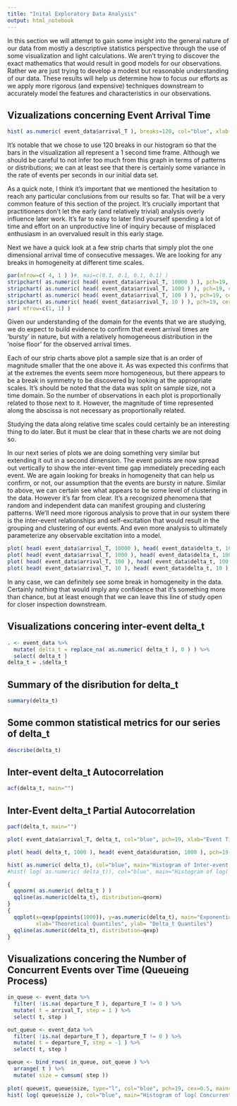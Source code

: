 ```yaml
---
title: "Inital Exploratory Data Analysis"
output: html_notebook
---
```


In this section we will attempt to gain some insight into the general nature 
of our data from mostly a descriptive statistics perspective through the use
of some visualization and light calculations.  We aren't trying to discover the
exact mathematics that would result in good models for our observations.
Rather we are just trying to develop a modest but reasonable understanding of
our data. These results will help us determine how to focus our efforts
as we apply more rigorous (and expensive) techniques downstream to accurately
model the features and characteristics in our observations.

## Vizualizations concerning Event Arrival Time 

```r
hist( as.numeric( event_data$arrival_T ), breaks=120, col="blue", xlab = "Event arrival time in ns over the first two minutes of data.", main="Histogram of Event Arrival Count per Sec" )
```
It's notable that we chose to use 120 breaks in our histogram so that the bars
in the visualization all represent a 1 second time frame.  Although we should be
careful to not infer too much from this graph in terms of patterns or distributions;
we can at least see that there is certainly some variance in the rate of events
per seconds in our initial data set.

As a quick note, I think it's important that we mentioned the hesitation to
reach any particular conclusions from our results so far.  That will be a very
common feature of this section of the project.  It's crucially important that
practitioners don't let the early (and relatively trivial) analysis overly
influence later work.  It's far to easy to later find yourself spending a lot
of time and effort on an unproductive line of inquiry because of misplaced
enthusiasm in an overvalued result in this early stage.

Next we have a quick look at a few strip charts that simply plot the one
dimensional arrival time of consecutive messages. We are looking for any breaks
in homogeneity at different time scales.

```r
par(mfrow=c( 4, 1 ) )#, mai=c(0.1, 0.1, 0.1, 0.1) )
stripchart( as.numeric( head( event_data$arrival_T, 10000 ) ), pch=19, cex=0.5, col="blue", xlab="Event Time in ns", main="1-D Stripchart of Event Arrival Time for the first 10000 observations." )
stripchart( as.numeric( head( event_data$arrival_T, 1000 ) ), pch=19, cex=0.5, col="blue", xlab="Event Time in ns", main="1-D Stripchart of Event Arrival Time for the first 1000 observations." )
stripchart( as.numeric( head( event_data$arrival_T, 100 ) ), pch=19, cex=0.5, col="blue", xlab="Event Time in ns", main="1-D Stripchart of Event Time; first 100 observations." )
stripchart( as.numeric( head( event_data$arrival_T, 10 ) ), pch=19, cex=0.5, col="blue", xlab="Event Time in ns", main="1-D Stripchart of Event Time; first 10 observations." )
par( mfrow=c(1, 1) )
```

Given our understanding of the domain for the events that we are studying, we do
expect to build evidence to confirm that event arrival times are 'bursty'
in nature, but with a relatively homogeneous distribution in the 'noise floor' 
for the observed arrival times. 

Each of our strip charts above plot a sample size that is an order of magnitude
smaller that the one above it.  As was expected this confirms that at the extremes
the events seem more homogeneous, but there appears to be a break in symmetry to be
discovered by looking at the appropriate scales.  It's should be noted that the
data was split on sample size, not a time domain. So the number of observations
in each plot is proportionally related to those next to it.  However, the magnitude of
time represented along the abscissa is not necessary as proportionally related.

Studying the data along relative time scales could certainly be an interesting
thing to do later.  But it must be clear that in these charts we are not doing so.

In our next series of plots we are doing something very similar but extending it out
in a second dimension.  The event points are now spread out vertically
to show the inter-event time gap immediately preceding each event.  We are again
looking for breaks in homogeneity that can help us confirm, or not, our assumption
that the events are bursty in nature.  Similar to above, we can certain
see what appears to be some level of clustering in the data.  However it's far
from clear.  It's a recognized phenomena that random and independent data
can manifest grouping and clustering patterns.  We'll need more rigorous analysis
to prove that in our system there is the inter-event relationships and
self-excitation that would result in the grouping and clustering of our events.
And even more analysis to ultimately parameterize any observable excitation into a model.

```r
plot( head( event_data$arrival_T, 10000 ), head( event_data$delta_t, 10000 ), col="blue", pch=19, xlab="Event Time in ns", ylab="Inter-Event Delta_t in ns", main="Inter-Event Delta_t against Event Time" )
plot( head( event_data$arrival_T, 1000 ), head( event_data$delta_t, 1000 ), col="blue", pch=19, xlab="Event Time in ns", ylab="Inter-Event Delta_t in ns", main="Inter-Event Delta_t against Event Time" )
plot( head( event_data$arrival_T, 100 ), head( event_data$delta_t, 100 ), col="blue", pch=19, xlab="Event Time in ns", ylab="Inter-Event Delta_t in ns", main="Inter-Event Delta_t against Event Time" )
plot( head( event_data$arrival_T, 10 ), head( event_data$delta_t, 10 ), col="blue", pch=19, xlab="Event Time in ns", ylab="Inter-Event Delta_t in ns", main="Inter-Event Delta_t against Event Time" )
```
In any case, we can definitely see some break in homogeneity in the data.  Certainly
nothing that would imply any confidence that it's something more than chance, but
at least enough that we can leave this line of study open for closer inspection
downstream.


## Visualizations concering inter-event delta_t
```r
. <- event_data %>%
  mutate( delta_t = replace_na( as.numeric( delta_t ), 0 ) ) %>%
  select( delta_t )
delta_t = .$delta_t
```

## Summary of the disribution for delta_t
```r
summary(delta_t)
```

## Some common statistical metrics for our series of delta_t
```r
describe(delta_t) 
```


## Inter-event delta_t Autocorrelation
``` r
acf(delta_t, main="")
```

## Inter-Event delta_t Partial Autocorrelation
```r
pacf(delta_t, main="")
```




```r

plot( event_data$arrival_T, delta_t, col="blue", pch=19, xlab="Event Time in ns", ylab="Inter-Event Delta_t in ns", main="Inter-Event Delta_t against Event Time" )

plot( head( delta_t, 1000 ), head( event_data$duration, 1000 ), pch=19, col="blue", xlab="Inter-Event Delta_t", ylab="Duration of Event in ns", main="Event Duration against Inter-Event Delta_t" )

hist( as.numeric( delta_t), col="blue", main="Histogram of Inter-event Delta_t", xlab="Delta_t in Nanoseconds")
#hist( log( as.numeric( delta_t)), col="blue", main="Histogram of log( Inter-event Delta_t )", xlab="log(Delta_t) in Nanoseconds")

{
  qqnorm( as.numeric( delta_t ) )
  qqline(as.numeric(delta_t), distribution=qnorm)
}
{
  qqplot(x=qexp(ppoints(1000)), y=as.numeric(delta_t), main="Exponential Q-Q Plot",
         xlab="Theoretical Quantiles", ylab= "Delta_t Quantiles")
  qqline(as.numeric(delta_t), distribution=qexp)
}
```

## Visualizations concering the Number of Concurrent Events over Time (Queueing Process)
```r
in_queue <- event_data %>%
  filter( !is.na( departure_T ), departure_T != 0 ) %>%
  mutate( t = arrival_T, step = 1 ) %>%
  select( t, step )

out_queue <- event_data %>%
  filter( !is.na( departure_T ), departure_T != 0 ) %>%
  mutate( t = departure_T, step = -1 ) %>%
  select( t, step )

queue <- bind_rows( in_queue, out_queue ) %>%
  arrange( t ) %>%
  mutate( size = cumsum( step ))
  
plot( queue$t, queue$size, type="l", col="blue", pch=19, cex=0.5, main="Concurrent Event Count at Time t.", xlab='Time t in Nanoseconds', ylab="Concurrent event count" )
hist( log( queue$size ), col="blue", main="Histogram of log( Concurrent Event Count )", xlab="log( Concurrent Event Count )")
```
<!-- Scratch Notes Below
# H0 (null): The data was produced in a random manner.
# Ha (alternative): The data was not produced in a random manner.

# w/ p-value < 2.2e-16; THere is sufficien evidence to reject the Null Hypothesis. 

d1 <- msgw_in$inter_message_delta_t_ns
d2 <- msgw_in$message_processing_time_ns

runs.test( d1 ) 
chisq.test( d1 )
bartels.rank.test( d1 )
cox.stuart.test( d1 )
difference.sign.test( d1 )
acf( d1 ) 
pacf( d1 )

runs.test( d2 ) 
chisq.test( d2 )
bartels.rank.test( d2 )
cox.stuart.test( d2 )
difference.sign.test( d2 )
acf( d2 ) 
pacf( d2 )

    # Strip Charts at different times across the data set
    arrival_Times_slice_labels <- cut( numeric_arrival_Times, breaks=30*60, labels=F, include.lowest=T )
    arrival_Time_slices <- data.frame( numeric_arrival_Times, arrival_Times_slice_labels )
    par(mfrow=c( 30, 1 ), mai=c(0.1, 0.1, 0.1, 0.1) )
    loop_count <- 1:30
    for( i in loop_count ){
      stripchart( arrival_Time_slices$numeric_arrival_Times[ arrival_Time_slices$arrival_Times_slice_labels == i * 60 ], method="stack", pch=19, cex=0.5, col="blue", xlab=NULL, ylab=NULL, main=NULL, axes=F )
    }


EIplot( msgw_in$message_arrival_T_ns )
EIglm( numeric_arrival_Times )
EIglm( arrival_Time_slices$numeric_arrival_Times[ arrival_Time_slices$arrival_Times_slice_labels == 1 ] ) 
-->